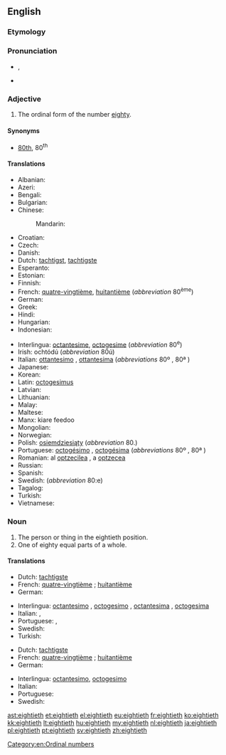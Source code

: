==English==

===Etymology===
{{suffix|eighty|eth}}

===Pronunciation===
* {{IPA|/ˈeɪtiəθ/}}, {{X-SAMPA|/"eIti@T/}}
* {{hyphenation|eight|i|eth}}

===Adjective===
{{head|en|adjective}}

# The ordinal form of the number [[eighty]].

====Synonyms====
* [[80th]], 80<sup>th</sup>

====Translations====
{{trans-top|ordinal form of the number eighty}}
* Albanian: {{t|sq|tetëdhjetë}}
* Azeri: {{t|az|səksəninci}}
* Bengali: {{t|bn|অশীতিতম|tr=aśītitama|sc=Beng}}
* Bulgarian: {{t|bg|осемдесети|tr=osemdeseti|sc=Cyrl}}
* Chinese:
*: Mandarin: {{t|zh|第八十|tr=dì bāshí|sc=Hani}}
* Croatian: {{t|hr|osamdeseti|sc=Cyrl}}
* Czech: {{t|cs|osmdesátý}}
* Danish: {{t|da|firsindstyvende}}
* Dutch: [[tachtigst]], [[tachtigste]]
* Esperanto: {{t|eo|okdeka|sc=Cyrl}}
* Estonian: {{t|et|kaheksakümnes|sc=Cyrl}}
* Finnish: {{t|fi|kahdeksaskymmenes}}
* French: {{qualifier|France, Quebec, Belgium, Luxembourg}} [[quatre-vingtième]], {{qualifier|Switzerland}} [[huitantième]] (''abbreviation'' 80<sup>ème</sup>) <!-- (''huitantième needs to be confirmed by native speakers - it does not appear in Petit Larousse (1989)'') -->
* German: {{t+|de|achtzigste}}
* Greek: {{t|el|ογδοηκοστός|tr=ogdoi̱kostós|sc=Grek}}
* Hindi: {{t|hi|अस्सीवाँ|tr=as'sīvām̐|sc=Deva}}
* Hungarian: {{t|hu|nyolcvanadik}}
* Indonesian: {{t|id|kedelapanpuluh}}
{{trans-mid}}
* Interlingua: [[octantesime]], [[octogesime]] (''abbreviation'' 80<sup>e</sup>)
* Irish: ochtódú (''abbreviation'' 80ú)
* Italian: [[ottantesimo]] {{m}}, [[ottantesima]] {{f}} (''abbreviations'' 80º {{m}}, 80ª {{f}})
* Japanese: {{t|ja|第八十|tr=dai hachi jū|sc=Jpan}}
* Korean: {{t|ko|여든째|tr=yeodeunjjae}}
* Latin: [[octogesimus]]
* Latvian: {{t|lv|astoņdesmitais}}
* Lithuanian: {{t|lt|aštuoniasdešimtas}}
* Malay: {{t|ms|kelapan puluh|sc=Cyrl}}
* Maltese: {{t|mt|wieħed minn tmenin}}
* Manx: kiare feedoo
* Mongolian: {{t|mn|наядугаар|tr=nayadugaar|sc=Cyrl}}
* Norwegian: {{t|no|åttiende}}
* Polish: [[osiemdziesiąty]] (''abbreviation'' 80.)
* Portuguese: [[octogésimo]] {{m}}, [[octogésima]] {{f}} (''abbreviations'' 80º {{m}}, 80ª {{f}})
* Romanian: al [[optzecilea]] {{m}}, a [[optzecea]] {{f}}
* Russian: {{t|ru|восьмидесятый|tr=vosʹmidesyatyĭ|sc=Cyrl}}
* Spanish: {{t|es|octogésimo}}
* Swedish: {{t+|sv|åttionde}} (''abbreviation'' 80:e)
* Tagalog: {{t|tl|pangwalumpu}}
* Turkish: {{t|tr|sekseninci}}
* Vietnamese: {{t|vi|thứ tám mươi|sc=Thai}}
{{trans-bottom}}

===Noun===
{{en-noun}}

# The person or thing in the eightieth position.
# One of eighty equal parts of a whole.

====Translations====
{{trans-top|The person or thing in the eightieth position}}
* Dutch: [[tachtigste]] {{m|f}}
* French: {{qualifier|France, Quebec, Belgium, Luxembourg}} [[quatre-vingtième]]  {{m|f}}; {{qualifier|Switzerland}} [[huitantième]] {{m|f}} <!-- (''octantième and huitantième need to be confirmed by native speakers - these do not appear in Petit Larousse (1989)'') -->
* German: {{t-|de|Achtzigste}}
{{trans-mid}}
* Interlingua: [[octantesimo]] {{m}}, [[octogesimo]] {{m}}, [[octantesima]] {{f}}, [[octogesima]] {{f}}
* Italian: {{t-|it|ottantesimo|m}}, {{t-|it|ottantesima|f}}
* Portuguese: {{t+|pt|octogésimo|m}}, {{t-|pt|octogésima|f}}
* Swedish: {{t+|sv|åttionde}} {{c|n}}
* Turkish: {{t|tr|sekseninci}}
{{trans-bottom}}

{{trans-top|One of eighty equal parts of a whole}}
* Dutch: [[tachtigste]] {{n}}
* French: {{qualifier|France, Quebec, Belgium, Luxembourg}} [[quatre-vingtième]] {{m}};  {{qualifier|Switzerland}} [[huitantième]] {{m}} <!-- (''octantième and huitantième need to be confirmed by native speakers - these do not appear in Petit Larousse (1989)'') -->
* German: {{t-|de|Achtzigstel|n}}
{{trans-mid}}
* Interlingua: [[octantesimo]], [[octogesimo]]
* Italian: {{t-|it|ottantesimo|m}}
* Portuguese: {{t+|pt|octogésimo|m}}
* Swedish: {{t-|sv|åttiondel|c}}
{{trans-bottom}}

[[Category:en:Ordinal numbers]]

[[ast:eightieth]]
[[et:eightieth]]
[[el:eightieth]]
[[eu:eightieth]]
[[fr:eightieth]]
[[ko:eightieth]]
[[kk:eightieth]]
[[lt:eightieth]]
[[hu:eightieth]]
[[my:eightieth]]
[[nl:eightieth]]
[[ja:eightieth]]
[[pl:eightieth]]
[[pt:eightieth]]
[[sv:eightieth]]
[[zh:eightieth]]